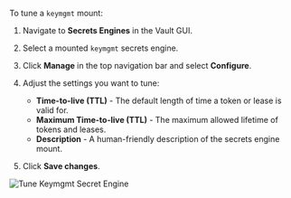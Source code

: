 To tune a `keymgmt` mount:

1. Navigate to **Secrets Engines** in the Vault GUI.

1. Select a mounted `keymgmt` secrets engine.

1. Click **Manage** in the top navigation bar and select **Configure**.

1. Adjust the settings you want to tune:
   - **Time-to-live (TTL)** - The default length of time a token or lease is valid for.
   - **Maximum Time-to-live (TTL)** - The maximum allowed lifetime of tokens and leases.
   - **Description** - A human-friendly description of the secrets engine mount.

1. Click **Save changes**.

![Tune Keymgmt Secret Engine](/img/ui-tune-keymgmt.png)